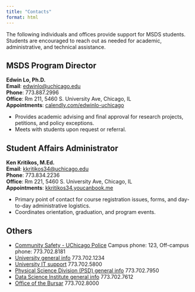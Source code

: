 ```yaml
---
title: "Contacts"
format: html
---
```


The following individuals and offices provide support for MSDS students. Students are encouraged to reach out as needed for academic, administrative, and technical assistance.

## MSDS Program Director  
**Edwin Lo, Ph.D.**  
**Email**: [edwinlo@uchicago.edu](mailto://edwinlo@uchicago.edu)  
**Phone**: 773.887.2996  
**Office**: Rm 211, 5460 S. University Ave, Chicago, IL  
**Appointments**: [calendly.com/edwinlo-uchicago](https://calendly.com/edwinlo-uchicago/) 

- Provides academic advising and final approval for research projects, petitions, and policy exceptions.
- Meets with students upon request or referral.  

## Student Affairs Administrator  
**Ken Kritikos, M.Ed.**  
**Email**: [kkritikos34@uchicago.edu](mailto://kkritikos34@uchicago.edu)  
**Phone**: 773.834.2236  
**Office**: Rm 221, 5460 S. University Ave, Chicago, IL  
**Appointments**: [kkritikos34.youcanbook.me](https://kkritikos34.youcanbook.me/) 

- Primary point of contact for course registration issues, forms, and day-to-day administrative logistics.
- Coordinates orientation, graduation, and program events.  

## Others

- [Community Safety - UChicago Police](https://safety-security.uchicago.edu/about/police) Campus phone: 123, Off-campus phone: 773.702.8181  
- [University general info](https://www.uchicago.edu/contact-us) 773.702.1234  
- [University IT support](https://its.uchicago.edu/support/) 773.702.5800
- [Physical Science Division (PSD) general info](https://physicalsciences.uchicago.edu/about/contact-us/) 773.702.7950  
- [Data Science Institute general info](https://datascience.uchicago.edu/about/) 773.702.7612  
- [Office of the Bursar](https://bursar.uchicago.edu) 773.702.8000 


